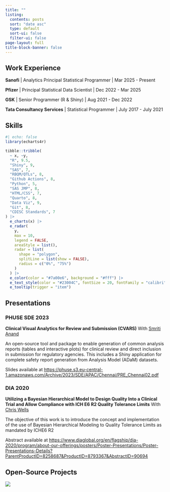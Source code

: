 ---
title: ""
listing:
  contents: posts
  sort: "date asc"
  type: default
  sort-ui: false
  filter-ui: false
page-layout: full
title-block-banner: false
---

## Work Experience

<b>Sanofi</b> \| Analytics Principal Statistical Programmer \| Mar 2025 - Present

<b>Pfizer</b> \| Principal Statistical Data Scientist \| Dec 2022 - Mar 2025

<b>GSK</b> \| Senior Programmer (R & Shiny) \| Aug 2021 - Dec 2022

<b>Tata Consultancy Services</b> \| Statistical Programmer \| July 2017 - July 2021

## Skills

```{r, fig.height=6, fig.width=10, results='asis'}
#| echo: false
library(echarts4r)

tibble::tribble(
  ~ x, ~y,
  "R", 9.5,
  "Shiny", 9,
  "SAS", 7,
  "RBQM/QTLs", 8,
  "Github Actions", 8,
  "Python", 5,
  "SAS JMP", 8,
  "HTML/CSS", 7,
  "Quarto", 8,
  "Data Viz", 9,
  "Git", 8,
  "CDISC Standards", 7
) |>
  e_charts(x) |>
  e_radar(
    y,
    max = 10,
    legend = FALSE,
    areaStyle = list(),
    radar = list(
      shape = "polygon",
      splitLine = list(show = FALSE),
      radius = c("0%", "75%")
    )
  ) |>
  e_color(color = "#7a00e6", background = "#fff") |>
  e_text_style(color = "#23004C", fontSize = 20, fontFamily = "calibri") |>
  e_tooltip(trigger = "item")
```

## Presentations

### PHUSE SDE 2023

<b>Clinical Visual Analytics for Review and Submission (CVARS)</b>
With <a href = 'https://www.linkedin.com/in/smriti95anand/'>Smriti Anand</a>

An open-source tool and package to enable generation of common analysis reports (tables and interactive plots) for clinical review and direct inclusion in submission for regulatory agencies. This includes a Shiny application for complete safety report generation from Analysis Model (ADaM) datasets.

Slides available at [https://phuse.s3.eu-central-1.amazonaws.com/Archive/2023/SDE/APAC/Chennai/PRE_Chennai02.pdf](https://phuse.s3.eu-central-1.amazonaws.com/Archive/2023/SDE/APAC/Chennai/PRE_Chennai02.pdf)

### DIA 2020

<b>Utilizing a Bayesian Hierarchical Model to Design Quality Into a Clinical Trial and Allow Compliance with ICH E6 R2 Quality Tolerance Limits</b>
With <a href = 'https://www.linkedin.com/in/chris-wells-11830327'>Chris Wells</a>

The objective of this work is to introduce the concept and implementation of the use of Bayesian Hierarchical Modeling to Quality Tolerance Limits as mandated by ICHE6 R2

Abstract available at [https://www.diaglobal.org/en/flagship/dia-2020/program/about-our-offerings/posters/Poster-Presentations/Poster-Presentations-Details?ParentProductID=8258687&ProductID=8793367&AbstractID=90694](https://www.diaglobal.org/en/flagship/dia-2020/program/about-our-offerings/posters/Poster-Presentations/Poster-Presentations-Details?ParentProductID=8258687&ProductID=8793367&AbstractID=90694)

## Open-Source Projects

[![](open-source.png){fig-align="center"}](https://pharmaverse.org/)

::: column-page
:::
